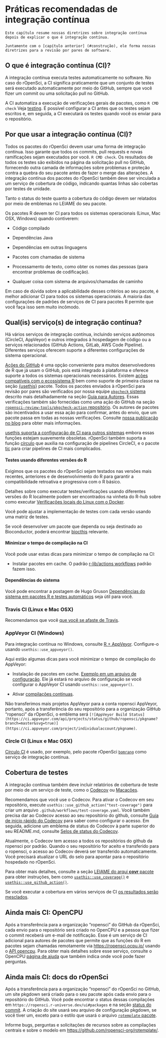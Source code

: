 
# Práticas recomendadas de integração contínua {#ci}

```block
Este capítulo resume nossas diretrizes sobre integração contínua depois de explicar o que é integração contínua.

Juntamente com o [capítulo anterior] (#construção), ele forma nossas diretrizes para a revisão por pares de software.
```

## O que é integração contínua (CI)? {#what-is-continuous-integration-ci}

A integração contínua executa testes automaticamente no software.
No caso do rOpenSci, a CI significa praticamente que um conjunto de testes será executado automaticamente por meio do GitHub, sempre que você fizer um commit ou uma solicitação pull no GitHub.

A CI automatiza a execução de verificações gerais de pacotes, como `R CMD check` Veja [testing](/building.html#testing).
É possível configurar a CI antes que os testes sejam escritos e, em seguida, a CI executará os testes quando você os enviar para o repositório.

## Por que usar a integração contínua (CI)? {#why-use-continuous-integration-ci}

Todos os pacotes do rOpenSci devem usar uma forma de integração contínua.
Isso garante que todos os commits, pull requests e novas ramificações sejam executados por você. `R CMD check`.
Os resultados de todos os testes são exibidos na página da solicitação pull no GitHub, fornecendo outra camada de informações sobre problemas e proteção contra a quebra do seu pacote antes de fazer o merge das alterações.
A integração contínua dos pacotes do rOpenSci também deve ser vinculada a um serviço de cobertura de código, indicando quantas linhas são cobertas por testes de unidade.

Tanto o status do teste quanto a cobertura do código devem ser relatados por meio de emblemas no LEIAME do seu pacote.

Os pacotes R devem ter CI para todos os sistemas operacionais (Linux, Mac OSX, Windows) quando contiverem:

- Código compilado

- Dependências Java

- Dependências em outras linguagens

- Pacotes com chamadas de sistema

- Processamento de texto, como obter os nomes das pessoas (para encontrar problemas de codificação).

- Qualquer coisa com sistema de arquivos/chamadas de caminho

Em caso de dúvida sobre a aplicabilidade desses critérios ao seu pacote, é melhor adicionar CI para todos os sistemas operacionais. A maioria das configurações de padrões de serviços de CI para pacotes R permite que você faça isso sem muito incômodo.

## Qual(is) serviço(s) de integração contínua? {#whichci}

Há vários serviços de integração contínua, incluindo serviços autônomos (CircleCI, AppVeyor) e outros integrados à hospedagem de código ou a serviços relacionados (GitHub Actions, GitLab, AWS Code Pipeline). Diferentes serviços oferecem suporte a diferentes configurações de sistema operacional.

[Ações do GitHub](https://github.com/features/actions) é uma opção conveniente para muitos desenvolvedores de R que já usam o GitHub, pois está integrado à plataforma e oferece suporte a todos os sistemas operacionais necessários.  Existem [ações compatíveis com o ecossistema R](https://github.com/r-lib/actions/) bem como suporte de primeira classe na seção [{usethis}](https://usethis.r-lib.org/reference/github_actions.html) pacote. Todos os pacotes enviados à rOpenSci para revisão por pares são verificados por nossa equipe [`pkgcheck` sistema](https://docs.ropensci.org/pkgcheck) descrito mais detalhadamente na seção [Guia para Autores](#authors-guide). Essas verificações também são fornecidas como uma ação do GitHub na seção [`ropensci-review-tools/pkgcheck-action` repositório](https://github.com/ropensci-review-tools/pkgcheck-action). Os autores de pacotes são incentivados a usar essa ação para confirmar, antes do envio, que um pacote passa em todas as nossas verificações. Consulte [nossa publicação no blog](https://ropensci.org/blog/2022/02/01/pkgcheck-action/) para obter mais informações.

[usethis suporta a configuração de CI para outros sistemas](https://usethis.r-lib.org/reference/ci.html) embora essas funções estejam suavemente obsoletas. rOpenSci também suporta a função [círculo](https://docs.ropensci.org/circle/) que auxilia na configuração de pipelines CircleCI, e o pacote [tic](https://docs.ropensci.org/tic/) para criar pipelines de CI mais complicados.

#### Testes usando diferentes versões do R {#testing-using-different-versions-of-r}

Exigimos que os pacotes do rOpenSci sejam testados nas versões mais recentes, anteriores e de desenvolvimento do R para garantir a compatibilidade retroativa e progressiva com o R básico.

Detalhes sobre como executar testes/verificações usando diferentes versões do R localmente podem ser encontrados na vinheta do R-hub sobre como executar [Verificações locais do Linux com o Docker](https://r-hub.github.io/rhub/articles/local-debugging.html).

Você pode ajustar a implementação de testes com cada versão usando uma matriz de testes.

Se você desenvolver um pacote que dependa ou seja destinado ao Bioconductor, poderá encontrar [biocthis](https://lcolladotor.github.io/biocthis/index.html) relevante.

#### Minimizar o tempo de compilação na CI {#minimizing-build-times-on-ci}

Você pode usar estas dicas para minimizar o tempo de compilação na CI:

- Instalar pacotes em cache. O padrão [r-lib/actions workflows](https://github.com/r-lib/actions) padrão fazem isso.

#### Dependências do sistema {#sysdeps-ci}

Você pode encontrar a postagem de Hugo Gruson [Dependências do sistema em pacotes R e testes automáticos](https://blog.r-hub.io/2023/09/26/system-dependency/) seja útil para você.

### Travis CI (Linux e Mac OSX) {#travis-ci-linux-and-mac-osx}

Recomendamos que você [que você se afaste de Travis](https://ropensci.org/technotes/2020/11/19/moving-away-travis/).

### AppVeyor CI (Windows) {#app-veyor-ci-windows}

Para integração contínua no Windows, consulte [R + AppVeyor](https://github.com/krlmlr/r-appveyor). Configure-o usando `usethis::use_appveyor()`.

Aqui estão algumas dicas para você minimizar o tempo de compilação do AppVeyor:

- Instalação de pacotes em cache. [Exemplo em um arquivo de configuração](https://github.com/r-lib/usethis/blob/2c52c06373849d52f78a26c5a0e080f518a2f825/inst/templates/appveyor.yml#L13). Ele já estará no arquivo de configuração se você configurar o AppVeyor CI usando `usethis::use_appveyor()`.

- Ativar [compilações contínuas](https://www.appveyor.com/docs/build-configuration/#rolling-builds).

Não transferimos mais projetos AppVeyor para a conta ropensci AppVeyor, portanto, após a transferência do seu repositório para a organização GitHub "ropensci" da rOpenSci, o emblema será `[![AppVeyor Build Status](https://ci.appveyor.com/api/projects/status/github/ropensci/pkgname?branch=master&svg=true)](https://ci.appveyor.com/project/individualaccount/pkgname)`.

### Circle CI (Linux e Mac OSX) {#circle-ci-linux-and-mac-osx}

[Círculo CI](https://circleci.com/) é usado, por exemplo, pelo pacote rOpenSci [`bomrang`](https://github.com/ropensci/bomrang) como serviço de integração contínua.

## Cobertura de testes {#coverage}

A integração contínua também deve incluir relatórios de cobertura de teste por meio de um serviço de teste, como o [Codecov](https://codecov.io/) ou [Macacões](https://coveralls.io/).

Recomendamos que você use o Codecov.
Para ativar o Codecov em seu repositório, execute `usethis::use_github_action("test-coverage")` para criar um arquivo `.github/workflows/test-coverage.yaml`.
Você também precisa dar ao Codecov acesso ao seu repositório do github, consulte [Guia de início rápido do Codecov](https://docs.codecov.com/docs/quick-start) para saber como configurar o acesso.
Em seguida, adicione um emblema de status do Codecov à parte superior do seu README.md, consulte [Selos de status do Codecov](https://docs.codecov.com/docs/status-badges).

Atualmente, o Codecov tem acesso a todos os repositórios do github da ropensci por padrão.
Quando o seu repositório for aceito e transferido para o ropensci, o acesso ao Codecov deverá ser transferido automaticamente.
Você precisará atualizar o URL do selo para apontar para o repositório hospedado no rOpenSci.

Para obter mais detalhes, consulte a seção [LEIAME do arqui **covr** pacote](https://github.com/r-lib/covr) para obter instruções, bem como [`usethis::use_coverage()`](https://usethis.r-lib.org/reference/use_coverage.html) e [`usethis::use_github_action()`](https://usethis.r-lib.org/reference/github_actions.html).

Se você executar a cobertura em vários serviços de CI [os resultados serão mesclados](https://docs.codecov.io/docs/merging-reports).

## Ainda mais CI: OpenCPU {#even-more-ci-open-cpu}

Após a transferência para a organização "ropensci" do GitHub da rOpenSci, cada envio para o repositório será criado no OpenCPU e a pessoa que fizer o commit receberá um e-mail de notificação. Esse é um serviço de CI adicional para autores de pacotes que permite que as funções do R em pacotes sejam chamadas remotamente via [https://ropensci.ocpu.io/](https://ropensci.ocpu.io/) usando o [API opencpu](https://www.opencpu.org/api.html#api-json). Para obter mais detalhes sobre esse serviço, consulte o OpenCPU [página de ajuda](https://www.opencpu.org/help.html) que também indica onde você pode fazer perguntas.

## Ainda mais CI: docs do rOpenSci {#rodocsci}

Após a transferência para a organização "ropensci" do rOpenSci no GitHub, um site pkgdown será criado para o seu pacote após cada envio para o repositório do GitHub. Você pode encontrar o status dessas compilações em `https://ropensci.r-universe.dev/ui#packages` e na seção [status do commit](https://ropensci.org/blog/2021/09/03/runiverse-docs/#how-it-works). A criação do site usará seu arquivo de configuração pkgdown, se você tiver um, exceto para o estilo que usará o arquivo [`rotemplate` pacote](https://github.com/ropensci-org/rotemplate/).

Informe bugs, perguntas e solicitações de recursos sobre as compilações centrais e sobre o modelo em [https://github.com/ropensci-org/rotemplate/](https://github.com/ropensci-org/rotemplate/).


